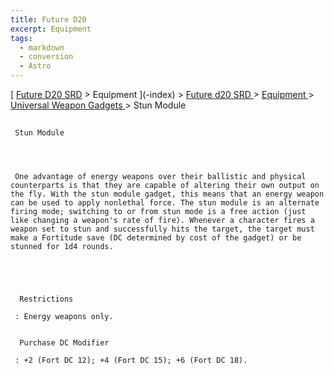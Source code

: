 ```yaml
---
title: Future D20
excerpt: Equipment
tags:
  - markdown
  - conversion
  - Astro
---
```







[
[Future D20 SRD]( / ) > Equipment
     ](-index)
     >
     [
      Future d20 SRD
     ](future-d20-srd-index)
     >
     [
      Equipment
     ](future-d20-srd-equipment-index)
     >
     [
      Universal Weapon Gadgets
     ](future-d20-srd-equipment-gadgets-universal-weapons-index)
     > Stun Module
    





## 
     Stun Module
    



     One advantage of energy weapons over their ballistic and physical counterparts is that they are capable of altering their own output on the fly. With the stun module gadget, this means that an energy weapon can be used to apply nonlethal force. The stun module is an alternate firing mode; switching to or from stun mode is a free action (just like changing a weapon's rate of fire). Whenever a character fires a weapon set to stun and successfully hits the target, the target must make a Fortitude save (DC determined by cost of the gadget) or be stunned for 1d4 rounds.
    




      Restrictions
     
     : Energy weapons only.
     

      Purchase DC Modifier
     
     : +2 (Fort DC 12); +4 (Fort DC 15); +6 (Fort DC 18).
    




